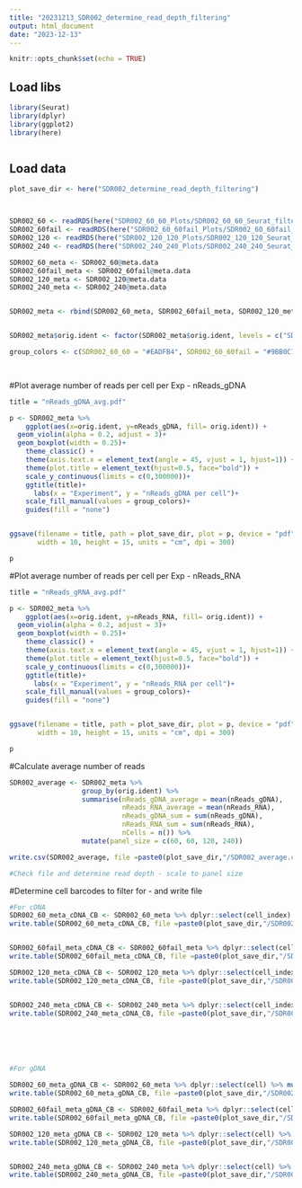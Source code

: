 ```yaml
---
title: "20231213_SDR002_determine_read_depth_filtering"
output: html_document
date: "2023-12-13"
---
```


```r
knitr::opts_chunk$set(echo = TRUE)
```

## Load libs


```r

library(Seurat)
library(dplyr)
library(ggplot2)
library(here)



```

## Load data


```r


plot_save_dir <- here("SDR002_determine_read_depth_filtering")



SDR002_60 <- readRDS(here("SDR002_60_60_Plots/SDR002_60_60_Seurat_filtered.rds"))
SDR002_60fail <- readRDS(here("SDR002_60_60fail_Plots/SDR002_60_60fail_Seurat_filtered.rds"))
SDR002_120 <- readRDS(here("SDR002_120_120_Plots/SDR002_120_120_Seurat_filtered.rds"))
SDR002_240 <- readRDS(here("SDR002_240_240_Plots/SDR002_240_240_Seurat_filtered.rds"))

SDR002_60_meta <- SDR002_60@meta.data
SDR002_60fail_meta <- SDR002_60fail@meta.data
SDR002_120_meta <- SDR002_120@meta.data
SDR002_240_meta <- SDR002_240@meta.data


SDR002_meta <- rbind(SDR002_60_meta, SDR002_60fail_meta, SDR002_120_meta,  SDR002_240_meta)


SDR002_meta$orig.ident <- factor(SDR002_meta$orig.ident, levels = c("SDR002_60_60", "SDR002_60_60fail", "SDR002_120_120", "SDR002_240_240"))

group_colors <- c(SDR002_60_60 = "#EADFB4", SDR002_60_60fail = "#9BB0C1", SDR002_120_120 = "#51829B" , SDR002_240_240= "#F6995C") 
                 



```


#Plot average number of reads per cell per Exp - nReads_gDNA

```r

title = "nReads_gDNA_avg.pdf"

p <- SDR002_meta %>% 
  	ggplot(aes(x=orig.ident, y=nReads_gDNA, fill= orig.ident)) + 
  geom_violin(alpha = 0.2, adjust = 3)+
  geom_boxplot(width = 0.25)+
  	theme_classic() +
  	theme(axis.text.x = element_text(angle = 45, vjust = 1, hjust=1)) +
  	theme(plot.title = element_text(hjust=0.5, face="bold")) +
    scale_y_continuous(limits = c(0,300000))+
  	ggtitle(title)+
      labs(x = "Experiment", y = "nReads_gDNA per cell")+
    scale_fill_manual(values = group_colors)+
    guides(fill = "none")


ggsave(filename = title, path = plot_save_dir, plot = p, device = "pdf", scale = 1,
       width = 10, height = 15, units = "cm", dpi = 300)

p

```



#Plot average number of reads per cell per Exp - nReads_RNA

```r

title = "nReads_gRNA_avg.pdf"

p <- SDR002_meta %>% 
  	ggplot(aes(x=orig.ident, y=nReads_RNA, fill= orig.ident)) + 
  geom_violin(alpha = 0.2, adjust = 3)+
  geom_boxplot(width = 0.25)+
  	theme_classic() +
  	theme(axis.text.x = element_text(angle = 45, vjust = 1, hjust=1)) +
  	theme(plot.title = element_text(hjust=0.5, face="bold")) +
    scale_y_continuous(limits = c(0,300000))+
  	ggtitle(title)+
      labs(x = "Experiment", y = "nReads_RNA per cell")+
    scale_fill_manual(values = group_colors)+
    guides(fill = "none")


ggsave(filename = title, path = plot_save_dir, plot = p, device = "pdf", scale = 1,
       width = 10, height = 15, units = "cm", dpi = 300)

p

```


#Calculate average number of reads

```r



SDR002_average <- SDR002_meta %>% 
                  group_by(orig.ident) %>% 
                  summarise(nReads_gDNA_average = mean(nReads_gDNA),
                            nReads_RNA_average = mean(nReads_RNA),
                            nReads_gDNA_sum = sum(nReads_gDNA),
                            nReads_RNA_sum = sum(nReads_RNA),
                            nCells = n()) %>% 
                  mutate(panel_size = c(60, 60, 120, 240))

write.csv(SDR002_average, file =paste0(plot_save_dir,"/SDR002_average.csv"), quote = FALSE, row.names = FALSE, col.names = TRUE)

#Check file and determine read depth - scale to panel size 


```


#Determine cell barcodes to filter for - and write file


```r

#For cDNA
SDR002_60_meta_cDNA_CB <- SDR002_60_meta %>% dplyr::select(cell_index)  %>% mutate(ID = "SDR002_60")
write.table(SDR002_60_meta_cDNA_CB, file =paste0(plot_save_dir,"/SDR002_60_meta_cDNA_CB.txt"), quote = FALSE, row.names = FALSE, col.names = FALSE, sep = "\t")


SDR002_60fail_meta_cDNA_CB <- SDR002_60fail_meta %>% dplyr::select(cell_index) %>% mutate(ID = "SDR002_60fail")
write.table(SDR002_60fail_meta_cDNA_CB, file =paste0(plot_save_dir,"/SDR002_60fail_meta_cDNA_CB.txt"), quote = FALSE, row.names = FALSE, col.names = FALSE, sep = "\t")

SDR002_120_meta_cDNA_CB <- SDR002_120_meta %>% dplyr::select(cell_index) %>% mutate(ID = "SDR002_120")
write.table(SDR002_120_meta_cDNA_CB, file =paste0(plot_save_dir,"/SDR002_120_meta_cDNA_CB.txt"), quote = FALSE, row.names = FALSE, col.names = FALSE, sep = "\t")


SDR002_240_meta_cDNA_CB <- SDR002_240_meta %>% dplyr::select(cell_index) %>% mutate(ID = "SDR002_240")
write.table(SDR002_240_meta_cDNA_CB, file =paste0(plot_save_dir,"/SDR002_240_meta_cDNA_CB.txt"), quote = FALSE, row.names = FALSE, col.names = FALSE, sep = "\t")






#For gDNA

SDR002_60_meta_gDNA_CB <- SDR002_60_meta %>% dplyr::select(cell) %>% mutate(ID = "SDR002_60")
write.table(SDR002_60_meta_gDNA_CB, file =paste0(plot_save_dir,"/SDR002_60_meta_gDNA_CB.txt"), quote = FALSE, row.names = FALSE, col.names = FALSE, sep = "\t")

SDR002_60fail_meta_gDNA_CB <- SDR002_60fail_meta %>% dplyr::select(cell) %>% mutate(ID = "SDR002_60fail")
write.table(SDR002_60fail_meta_gDNA_CB, file =paste0(plot_save_dir,"/SDR002_60fail_meta_gDNA_CB.txt"), quote = FALSE, row.names = FALSE, col.names = FALSE, sep = "\t")

SDR002_120_meta_gDNA_CB <- SDR002_120_meta %>% dplyr::select(cell) %>% mutate(ID = "SDR002_120")
write.table(SDR002_120_meta_gDNA_CB, file =paste0(plot_save_dir,"/SDR002_120_meta_gDNA_CB.txt"), quote = FALSE, row.names = FALSE, col.names = FALSE, sep = "\t")


SDR002_240_meta_gDNA_CB <- SDR002_240_meta %>% dplyr::select(cell) %>% mutate(ID = "SDR002_240")
write.table(SDR002_240_meta_gDNA_CB, file =paste0(plot_save_dir,"/SDR002_240_meta_gDNA_CB.txt"), quote = FALSE, row.names = FALSE, col.names = FALSE, sep = "\t")




```







